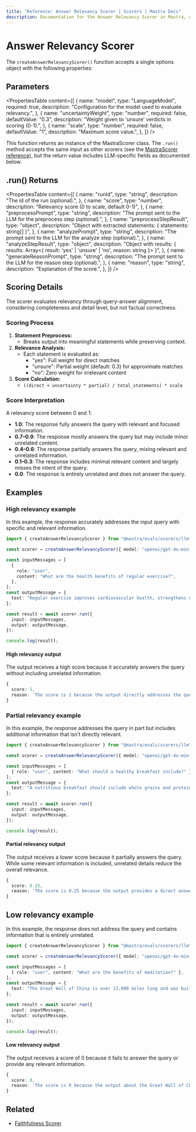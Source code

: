 ```yaml
---
title: "Reference: Answer Relevancy Scorer | Scorers | Mastra Docs"
description: Documentation for the Answer Relevancy Scorer in Mastra, which evaluates how well LLM outputs address the input query.
---
```


# Answer Relevancy Scorer

The `createAnswerRelevancyScorer()` function accepts a single options object with the following properties:

## Parameters

<PropertiesTable
  content={[
    {
      name: "model",
      type: "LanguageModel",
      required: true,
      description: "Configuration for the model used to evaluate relevancy.",
    },
    {
      name: "uncertaintyWeight",
      type: "number",
      required: false,
      defaultValue: "0.3",
      description: "Weight given to 'unsure' verdicts in scoring (0-1).",
    },
    {
      name: "scale",
      type: "number",
      required: false,
      defaultValue: "1",
      description: "Maximum score value.",
    },
  ]}
/>

This function returns an instance of the MastraScorer class. The `.run()` method accepts the same input as other scorers (see the [MastraScorer reference](./mastra-scorer)), but the return value includes LLM-specific fields as documented below.

## .run() Returns

<PropertiesTable
  content={[
    {
      name: "runId",
      type: "string",
      description: "The id of the run (optional).",
    },
    {
      name: "score",
      type: "number",
      description: "Relevancy score (0 to scale, default 0-1)",
    },
    {
      name: "preprocessPrompt",
      type: "string",
      description:
        "The prompt sent to the LLM for the preprocess step (optional).",
    },
    {
      name: "preprocessStepResult",
      type: "object",
      description: "Object with extracted statements: { statements: string[] }",
    },
    {
      name: "analyzePrompt",
      type: "string",
      description:
        "The prompt sent to the LLM for the analyze step (optional).",
    },
    {
      name: "analyzeStepResult",
      type: "object",
      description:
        "Object with results: { results: Array<{ result: 'yes' | 'unsure' | 'no', reason: string }> }",
    },
    {
      name: "generateReasonPrompt",
      type: "string",
      description: "The prompt sent to the LLM for the reason step (optional).",
    },
    {
      name: "reason",
      type: "string",
      description: "Explanation of the score.",
    },
  ]}
/>

## Scoring Details

The scorer evaluates relevancy through query-answer alignment, considering completeness and detail level, but not factual correctness.

### Scoring Process

1. **Statement Preprocess:**
   - Breaks output into meaningful statements while preserving context.
2. **Relevance Analysis:**
   - Each statement is evaluated as:
     - "yes": Full weight for direct matches
     - "unsure": Partial weight (default: 0.3) for approximate matches
     - "no": Zero weight for irrelevant content
3. **Score Calculation:**
   - `((direct + uncertainty * partial) / total_statements) * scale`

### Score Interpretation

A relevancy score between 0 and 1:

- **1.0**: The response fully answers the query with relevant and focused information.
- **0.7–0.9**: The response mostly answers the query but may include minor unrelated content.
- **0.4–0.6**: The response partially answers the query, mixing relevant and unrelated information.
- **0.1–0.3**: The response includes minimal relevant content and largely misses the intent of the query.
- **0.0**: The response is entirely unrelated and does not answer the query.

## Examples

### High relevancy example

In this example, the response accurately addresses the input query with specific and relevant information.

```typescript title="src/example-high-answer-relevancy.ts" showLineNumbers copy
import { createAnswerRelevancyScorer } from "@mastra/evals/scorers/llm";

const scorer = createAnswerRelevancyScorer({ model: "openai/gpt-4o-mini" });

const inputMessages = [
  {
    role: "user",
    content: "What are the health benefits of regular exercise?",
  },
];
const outputMessage = {
  text: "Regular exercise improves cardiovascular health, strengthens muscles, boosts metabolism, and enhances mental well-being through the release of endorphins.",
};

const result = await scorer.run({
  input: inputMessages,
  output: outputMessage,
});

console.log(result);
```

#### High relevancy output

The output receives a high score because it accurately answers the query without including unrelated information.

```typescript
{
  score: 1,
  reason: 'The score is 1 because the output directly addresses the question by providing multiple explicit health benefits of regular exercise, including improvements in cardiovascular health, muscle strength, metabolism, and mental well-being. Each point is relevant and contributes to a comprehensive understanding of the health benefits.'
}
```

### Partial relevancy example

In this example, the response addresses the query in part but includes additional information that isn’t directly relevant.

```typescript title="src/example-partial-answer-relevancy.ts" showLineNumbers copy
import { createAnswerRelevancyScorer } from "@mastra/evals/scorers/llm";

const scorer = createAnswerRelevancyScorer({ model: "openai/gpt-4o-mini" });

const inputMessages = [
  { role: "user", content: "What should a healthy breakfast include?" },
];
const outputMessage = {
  text: "A nutritious breakfast should include whole grains and protein. However, the timing of your breakfast is just as important - studies show eating within 2 hours of waking optimizes metabolism and energy levels throughout the day.",
};

const result = await scorer.run({
  input: inputMessages,
  output: outputMessage,
});

console.log(result);
```

#### Partial relevancy output

The output receives a lower score because it partially answers the query. While some relevant information is included, unrelated details reduce the overall relevance.

```typescript
{
  score: 0.25,
  reason: 'The score is 0.25 because the output provides a direct answer by mentioning whole grains and protein as components of a healthy breakfast, which is relevant. However, the additional information about the timing of breakfast and its effects on metabolism and energy levels is not directly related to the question, leading to a lower overall relevance score.'
}
```

## Low relevancy example

In this example, the response does not address the query and contains information that is entirely unrelated.

```typescript title="src/example-low-answer-relevancy.ts" showLineNumbers copy
import { createAnswerRelevancyScorer } from "@mastra/evals/scorers/llm";

const scorer = createAnswerRelevancyScorer({ model: "openai/gpt-4o-mini" });

const inputMessages = [
  { role: "user", content: "What are the benefits of meditation?" },
];
const outputMessage = {
  text: "The Great Wall of China is over 13,000 miles long and was built during the Ming Dynasty to protect against invasions.",
};

const result = await scorer.run({
  input: inputMessages,
  output: outputMessage,
});

console.log(result);
```

#### Low relevancy output

The output receives a score of 0 because it fails to answer the query or provide any relevant information.

```typescript
{
  score: 0,
  reason: 'The score is 0 because the output about the Great Wall of China is completely unrelated to the benefits of meditation, providing no relevant information or context that addresses the input question.'
}
```

## Related

- [Faithfulness Scorer](./faithfulness)
